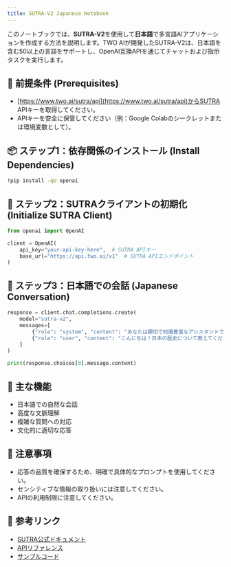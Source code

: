```yaml
---
title: SUTRA-V2 Japanese Notebook
---
```


このノートブックでは、**SUTRA-V2**を使用して**日本語**で多言語AIアプリケーションを作成する方法を説明します。TWO AIが開発したSUTRA-V2は、日本語を含む50以上の言語をサポートし、OpenAI互換APIを通じてチャットおよび指示タスクを実行します。

## 🔧 前提条件 (Prerequisites)
- [https://www.two.ai/sutra/api](https://www.two.ai/sutra/api)からSUTRA APIキーを取得してください。
- APIキーを安全に保管してください（例：Google Colabのシークレットまたは環境変数として）。

## 📦 ステップ1：依存関係のインストール (Install Dependencies)
```bash
!pip install -qU openai
```

## 🔐 ステップ2：SUTRAクライアントの初期化 (Initialize SUTRA Client)
```python
from openai import OpenAI

client = OpenAI(
    api_key="your-api-key-here",  # SUTRA APIキー
    base_url="https://api.two.ai/v1"  # SUTRA APIエンドポイント
)
```

## 💬 ステップ3：日本語での会話 (Japanese Conversation)
```python
response = client.chat.completions.create(
    model="sutra-v2",
    messages=[
        {"role": "system", "content": "あなたは親切で知識豊富なアシスタントです。"},
        {"role": "user", "content": "こんにちは！日本の歴史について教えてください。"}
    ]
)

print(response.choices[0].message.content)
```

## 🌟 主な機能
- 日本語での自然な会話
- 高度な文脈理解
- 複雑な質問への対応
- 文化的に適切な応答

## 📝 注意事項
- 応答の品質を確保するため、明確で具体的なプロンプトを使用してください。
- センシティブな情報の取り扱いには注意してください。
- APIの利用制限に注意してください。

## 🔗 参考リンク
- [SUTRA公式ドキュメント](https://docs.two.ai)
- [APIリファレンス](https://docs.two.ai/reference)
- [サンプルコード](https://github.com/sutra-dev/sutra-cookbook)
